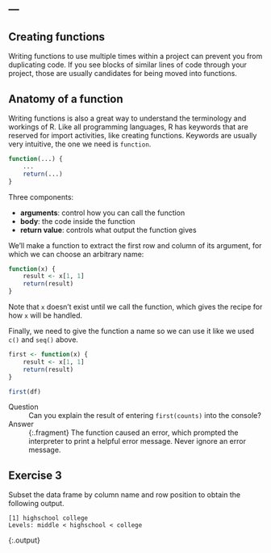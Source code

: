 ---
---

## Creating functions

Writing functions to use multiple times within a project can prevent you from duplicating code. If you see blocks of similar lines of code through your project, those are usually candidates for being moved into functions.

<!--split-->

## Anatomy of a function

Writing functions is also a great way to understand the terminology and workings of R. Like all programming languages, R has keywords that are reserved for import activities, like creating functions. Keywords are usually very intuitive, the one we need is `function`.

```{r title="lesson-2.R", eval=FALSE}
function(...) {
    ...
    return(...)
}
```

Three components:

* __arguments__: control how you can call the function
* __body__: the code inside the function
* __return value__: controls what output the function gives

<!--split-->

We'll make a function to extract the first row and column of its argument, for which we can choose an arbitrary name:

```{r title="lesson-2.R", eval=FALSE}
function(x) {
    result <- x[1, 1]
    return(result)
}
```

Note that `x` doesn't exist until we call the function, which gives the recipe for how `x` will be handled.

<!--split-->

Finally, we need to give the function a name so we can use it like we used `c()` and `seq()` above.

```{r title="lesson-2.R"}
first <- function(x) {
    result <- x[1, 1]
    return(result)
}
```

```{r}
first(df)
```

<!--split-->

Question
: Can you explain the result of entering `first(counts)` into the console?

Answer
: {:.fragment} The function caused an error, which prompted the interpreter to print a helpful error message. Never ignore an error message.

<!--split-->

## Exercise 3

Subset the data frame by column name and row position to obtain the following output.

~~~
[1] highschool college
Levels: middle < highschool < college
~~~
{:.output}
